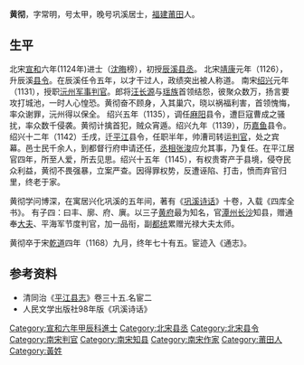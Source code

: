 
'''黄彻'''{{BD|1093年||1168年||}}，字常明，号太甲，晚号巩溪居士，[[福建|福建]][[莆田|莆田]]人。

==生平==

北宋[[宣和_(北宋)|宣和]]六年(1124年)进士（[[沈晦|沈晦]]榜），初授[[辰溪|辰溪]][[县丞|县丞]]。 北宋[[靖康|靖康]]元年（1126），升辰溪[[县令|县令]]。在辰溪任令五年，以才干过人，政绩突出被人称道。 南宋[[绍兴|绍兴]]元年（1131），授职[[沅州|沅州]][[军事判官|军事判官]]。郎将[[汪长源|汪长源]]与[[瑶族|瑶族]]首领结怨，彼聚众数万，扬言要攻打城池，一时人心惶恐。黄彻奋不顾身，入其巢穴，晓以祸福利害，首领愧悔，率众谢罪，沅州得以保全。 绍兴五年（1135），调任[[麻阳|麻阳]]县令，遭巨寇曹成之骚扰，率众数千侵袭。黄彻计擒首犯，贼众宵遁。绍兴九年（1139），历[[嘉鱼|嘉鱼]]县令。 绍兴十二年（1142）壬戌，迁[[平江|平江]]县令，任职半年，帅漕司转运[[判官|判官]]，处之宾幕。邑士民千余人，到都督行府申请还任，[[丞相|丞相]][[张浚|张浚]]应允其事，乃复任。在平江居官四年，所至人爱，所去见思。绍兴十五年（1145），有权贵寄产于县境，侵夺民众利益，黄彻不畏强暴，立案严查。因得罪权势，反遭诬陷、打击，愤而弃官归里，终老于家。
 
黄彻学问博深，在寓居兴化巩溪的五年间，著有《[[巩溪诗话|巩溪诗话]]》十卷，入载《四库全书》。  有子四：曰丰、廓、府、廙。以三子[[黄府|黄府]]最为知名，官[[潭州|潭州]][[长沙|长沙]]知县，赠通奉[[大夫|大夫]]、平海军节度判官，加一品衔，副[[都统|都统]]累赠光禄大夫太师。

黄彻卒于宋[[乾道_(南宋)|乾道]]四年（1168）九月，终年七十有五。宦迹入《通志》。

==参考资料==
{{refbegin}}
*清同治《[[平江县志|平江县志]]》卷三十五.名宦二
*人民文学出版社98年版《巩溪诗话》
{{refend}}

[[Category:宣和六年甲辰科進士|Category:宣和六年甲辰科進士]]
[[Category:北宋县丞|Category:北宋县丞]]
[[Category:北宋县令|Category:北宋县令]]
[[Category:南宋判官|Category:南宋判官]]
[[Category:南宋知县|Category:南宋知县]]
[[Category:南宋作家|Category:南宋作家]]
[[Category:莆田人|Category:莆田人]]
[[Category:黃姓|Category:黃姓]]